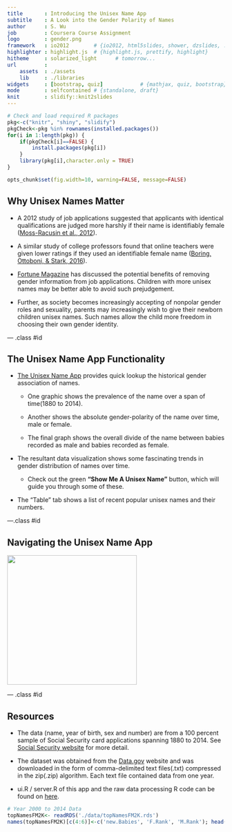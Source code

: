 ```yaml
---
title       : Introducing the Unisex Name App
subtitle    : A Look into the Gender Polarity of Names
author      : S. Wu
job         : Coursera Course Assignment
logo        : gender.png
framework   : io2012        # {io2012, html5slides, shower, dzslides, ...}
highlighter : highlight.js  # {highlight.js, prettify, highlight}
hitheme     : solarized_light      # tomorrow...
url         : 
    assets  : ./assets
    lib     : ./libraries
widgets     : [bootstrap, quiz]            # {mathjax, quiz, bootstrap}
mode        : selfcontained # {standalone, draft}
knit        : slidify::knit2slides
--- 
```


```r
# Check and load required R packages
pkg<-c("knitr", "shiny", "slidify")
pkgCheck<-pkg %in% rownames(installed.packages())
for(i in 1:length(pkg)) {
    if(pkgCheck[i]==FALSE) {
        install.packages(pkg[i])
    } 
    library(pkg[i],character.only = TRUE)
}

```

```r
opts_chunk$set(fig.width=10, warning=FALSE, message=FALSE)
```


## Why Unisex Names Matter

- A 2012 study of job applications suggested that applicants with identical qualifications are judged more harshly if their name is identifiably female ([Moss-Racusin et al., 2012][1]).  

- A similar study of college professors found that online teachers were given lower ratings if they used an identifiable female name ([Boring, Ottoboni, & Stark, 2016][2]). 

- [Fortune Magazine][3] has discussed the potential benefits of removing gender information from job applications.  Children with more unisex names may be better able to avoid such prejudgement. 

-  Further, as society becomes increasingly accepting of nonpolar gender roles and sexuality, parents may increasingly wish to give their newborn children unisex names. Such names allow the child more freedom in choosing their own gender identity.


[1]: http://www.pnas.org/content/109/41/16474.short
[2]: https://www.scienceopen.com/document/vid?id=0bc459de-6f8f-487f-b925-863834a74048
[3]: http://fortune.com/2014/10/07/race-gender-sexual-orientation-job-applications/

--- .class #id

## The Unisex Name App Functionality

- [The Unisex Name App][4] provides quick lookup the historical gender association of names.

  - One graphic shows the prevalence of the name over a span of time(1880 to 2014).  
  
  - Another shows the absolute gender-polarity of the name over time, male or female.  
  
  - The final graph shows the overall divide of the name between babies recorded as male and babies recorded as female.  
  
- The resultant data visualization shows some fascinating trends in gender distribution of names over time.

  - Check out the green **"Show Me A Unisex Name"** button, which will guide you through some of these.

- The "Table" tab shows a list of recent popular unisex names and their numbers.



[4]: https://blackszu.shinyapps.io/ioUnisexNameApp/


---.class #id

## Navigating the Unisex Name App

<img class=center src=./assets/img/ioAppGraph1.png height=300>

--- .class #id

## Resources


- The data (name, year of birth, sex and number) are from a 100 percent sample of Social Security card applications spanning 1880 to 2014. See [Social Security website][5] for more detail.

- The dataset was obtained from the [Data.gov][6] website and was downloaded in the form of comma-delimited text files(.txt) compressed in the zip(.zip) algorithm. Each text file contained data from one year.

- ui.R / server.R of this app and the raw data processing R code can be found on [here][7].

```r
# Year 2000 to 2014 Data
topNamesFM2K<- readRDS('./data/topNamesFM2K.rds')
names(topNamesFM2K)[c(4:6)]<-c('new.Babies', 'F.Rank', 'M.Rank'); head(topNamesFM2K,5)
```



[5]: https://www.ssa.gov/oact/babynames/background.html
[6]: https://catalog.data.gov/dataset/baby-names-from-social-security-card-applications-national-level-data
[7]: https://github.com/blackszu/DevDataProduct_Shiny






